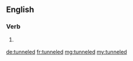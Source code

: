 ==English==

===Verb===
{{head|en|verb form}}

# {{context|US|lang=en}} {{en-past of|tunnel}}

[[de:tunneled]]
[[fr:tunneled]]
[[mg:tunneled]]
[[my:tunneled]]